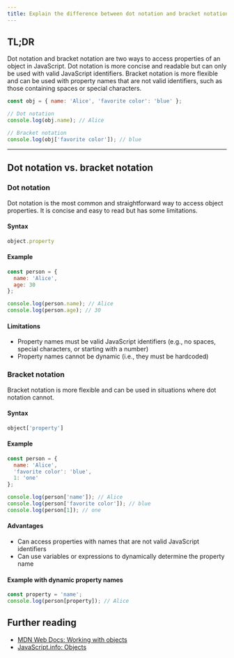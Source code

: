 ```yaml
---
title: Explain the difference between dot notation and bracket notation for accessing object properties.
---
```


## TL;DR

Dot notation and bracket notation are two ways to access properties of an object in JavaScript. Dot notation is more concise and readable but can only be used with valid JavaScript identifiers. Bracket notation is more flexible and can be used with property names that are not valid identifiers, such as those containing spaces or special characters.

```javascript
const obj = { name: 'Alice', 'favorite color': 'blue' };

// Dot notation
console.log(obj.name); // Alice

// Bracket notation
console.log(obj['favorite color']); // blue
```

---

## Dot notation vs. bracket notation

### Dot notation

Dot notation is the most common and straightforward way to access object properties. It is concise and easy to read but has some limitations.

#### Syntax

```javascript
object.property
```

#### Example

```javascript
const person = {
  name: 'Alice',
  age: 30
};

console.log(person.name); // Alice
console.log(person.age); // 30
```

#### Limitations

- Property names must be valid JavaScript identifiers (e.g., no spaces, special characters, or starting with a number)
- Property names cannot be dynamic (i.e., they must be hardcoded)

### Bracket notation

Bracket notation is more flexible and can be used in situations where dot notation cannot.

#### Syntax

```javascript
object['property']
```

#### Example

```javascript
const person = {
  name: 'Alice',
  'favorite color': 'blue',
  1: 'one'
};

console.log(person['name']); // Alice
console.log(person['favorite color']); // blue
console.log(person[1]); // one
```

#### Advantages

- Can access properties with names that are not valid JavaScript identifiers
- Can use variables or expressions to dynamically determine the property name

#### Example with dynamic property names

```javascript
const property = 'name';
console.log(person[property]); // Alice
```

## Further reading

- [MDN Web Docs: Working with objects](https://developer.mozilla.org/en-US/docs/Web/JavaScript/Guide/Working_with_Objects)
- [JavaScript.info: Objects](https://javascript.info/object)

